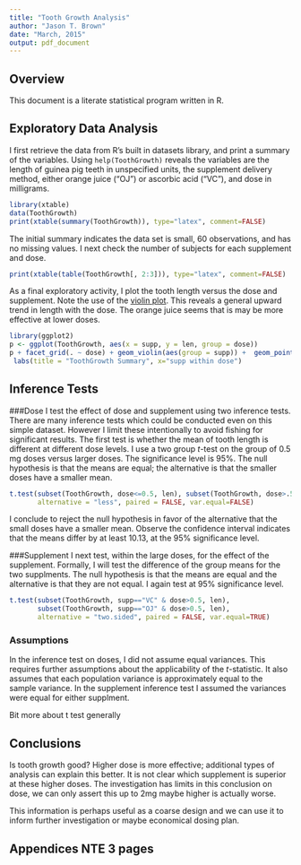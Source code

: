 ```yaml
---
title: "Tooth Growth Analysis"
author: "Jason T. Brown"
date: "March, 2015"
output: pdf_document
---
```


## Overview
 This document is a literate statistical program written in R.
 
## Exploratory Data Analysis
I first retrieve the data from R's built in datasets library, and print a summary of the variables. Using `help(ToothGrowth)` reveals the variables are the length of guinea pig teeth in unspecified units, the supplement delivery method, either orange juice ("OJ") or ascorbic acid ("VC"), and dose in milligrams.

```r
library(xtable)
data(ToothGrowth)
print(xtable(summary(ToothGrowth)), type="latex", comment=FALSE)
```

The initial summary indicates the data set is small, 60 observations, and has no missing values. I next check the number of subjects for each supplement and dose.  

```r
print(xtable(table(ToothGrowth[, 2:3])), type="latex", comment=FALSE)
```

As a final exploratory activity, I plot the tooth length versus the dose and supplement. Note the use of the [violin plot](http://en.wikipedia.org/wiki/Violin_plot). This reveals a general upward trend in length with the dose. The orange juice seems that is may be more effective at lower doses.

```r
library(ggplot2)
p <- ggplot(ToothGrowth, aes(x = supp, y = len, group = dose))
p + facet_grid(. ~ dose) + geom_violin(aes(group = supp)) +  geom_point(aes(col = supp)) +
 labs(title = "ToothGrowth Summary", x="supp within dose")
```

## Inference Tests

###Dose
I test the effect of dose and supplement using two inference tests. There are many inference tests which could be conducted even on this simple dataset. However I limit these intentionally to avoid fishing for significant results. The first test is whether the mean of tooth length is different at different dose levels. I use a two group *t*-test on the group of 0.5 mg doses versus larger doses.  The significance level is 95%. The null hypothesis is that the means are equal; the alternative is that the smaller doses have a smaller mean.

```r
t.test(subset(ToothGrowth, dose<=0.5, len), subset(ToothGrowth, dose>.5, len),
       alternative = "less", paired = FALSE, var.equal=FALSE)
```

I conclude to reject the null hypothesis in favor of the alternative that the small doses have a smaller mean. Observe the confidence interval indicates that the means differ by at least 10.13, at the 95% significance level.

###Supplement
I next test, within the large doses, for the effect of the supplement. Formally, I will test the difference of the group means for the two supplments. The null hypothesis is that the means are equal and the alternative is that they are not equal. I again test at 95% significance level.

```r
t.test(subset(ToothGrowth, supp=="VC" & dose>0.5, len), 
       subset(ToothGrowth, supp=="OJ" & dose>0.5, len),
       alternative = "two.sided", paired = FALSE, var.equal=TRUE)
```

### Assumptions
In the inference test on doses, I did not assume equal variances. This requires further  assumptions about the applicability of the *t*-statistic. It also assumes that each population variance is approximately equal to the sample variance. In the supplement inference test I assumed the variances were equal for either supplment. 

Bit more about t test generally

## Conclusions
Is tooth growth good? Higher dose is more effective; additional types of analysis can explain this better. It is not clear which supplement is superior at these higher doses. The investigation has limits in this conclusion on dose, we can only assert this up to 2mg maybe higher is actually worse. 

This information is perhaps useful as a coarse design and we can use it to inform further investigation or maybe economical dosing plan.



## Appendices NTE 3 pages



